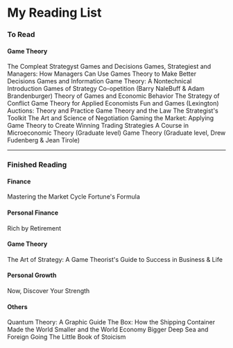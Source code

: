 
My Reading List
===

### To Read

#### Game Theory

The Compleat Strategyst
Games and Decisions
Games, Strategiest and Managers: How Managers Can Use Games Theory to Make Better Decisions
Games and Information
Game Theory: A Nontechnical Introduction
Games of Strategy
Co-opetition (Barry NaleBuff & Adam Brandenburger)
Theory of Games and Economic Behavior
The Strategy of Conflict
Game Theory for Applied Economists
Fun and Games (Lexington)
Auctions: Theory and Practice
Game Theory and the Law
The Strategist's Toolkit
The Art and Science of Negotiation
Gaming the Market: Applying Game Theory to Create Winning Trading Strategies
A Course in Microeconomic Theory (Graduate level)
Game Theory (Graduate level, Drew Fudenberg & Jean Tirole)

<hr />

### Finished Reading

#### Finance
Mastering the Market Cycle
Fortune's Formula

#### Personal Finance
Rich by Retirement

#### Game Theory
The Art of Strategy: A Game Theorist's Guide to Success in Business & Life

#### Personal Growth
Now, Discover Your Strength

#### Others
Quantum Theory: A Graphic Guide
The Box: How the Shipping Container Made the World Smaller and the World Economy Bigger 
Deep Sea and Foreign Going
The Little Book of Stoicism

